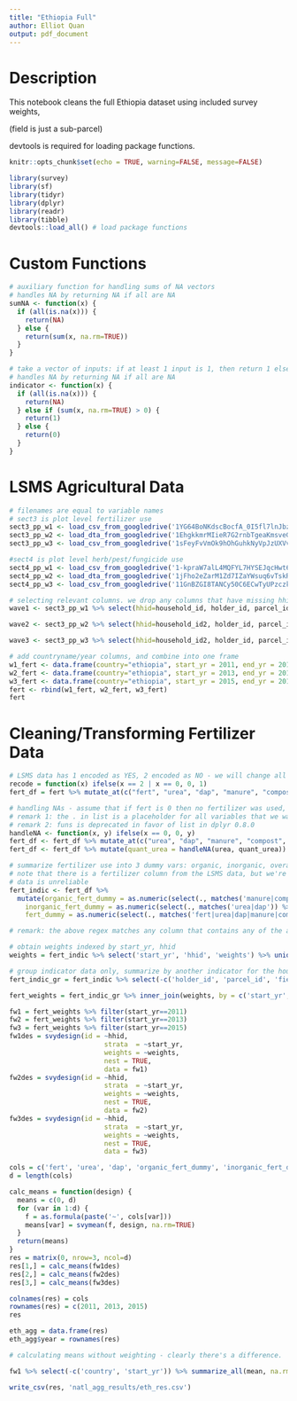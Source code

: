 ```yaml
---
title: "Ethiopia Full"
author: Elliot Quan
output: pdf_document
---
```


# Description
This notebook cleans the full Ethiopia dataset using included survey weights, 

(field is just a sub-parcel)

devtools is required for loading package functions. 


```r
knitr::opts_chunk$set(echo = TRUE, warning=FALSE, message=FALSE)
```

```r
library(survey)
library(sf)
library(tidyr)
library(dplyr)
library(readr)
library(tibble)
devtools::load_all() # load package functions
```

# Custom Functions
```r
# auxiliary function for handling sums of NA vectors
# handles NA by returning NA if all are NA
sumNA <- function(x) {
  if (all(is.na(x))) {
    return(NA)
  } else {
    return(sum(x, na.rm=TRUE))
  }
}

# take a vector of inputs: if at least 1 input is 1, then return 1 else 0.
# handles NA by returning NA if all are NA
indicator <- function(x) {
  if (all(is.na(x))) {
    return(NA)
  } else if (sum(x, na.rm=TRUE) > 0) {
    return(1)
  } else {
    return(0)
  }
}

```

# LSMS Agricultural Data
```r
# filenames are equal to variable names
# sect3 is plot level fertilizer use
sect3_pp_w1 <- load_csv_from_googledrive('1YG64BoNKdscBocfA_0I5fl7lnJbz8GkA') 
sect3_pp_w2 <- load_dta_from_googledrive('1EhgkkmrMIieR7G2rnbTgeaKmsveGPVU0')
sect3_pp_w3 <- load_csv_from_googledrive('1sFeyFvVmOk9hOhGuhkNyVpJzUXVv5jBQ')

#sect4 is plot level herb/pest/fungicide use
sect4_pp_w1 <- load_csv_from_googledrive('1-kpraW7alL4MQFYL7HYSEJqcHwt6Vy7O')
sect4_pp_w2 <- load_dta_from_googledrive('1jFho2eZarM1Zd7IZaYWsuq6vTskRydZF')
sect4_pp_w3 <- load_csv_from_googledrive('11GnBZGI8TANCy50C6ECwTyUPzczkecak')
```


```r
# selecting relevant columns. we drop any columns that have missing hhid or fert indicator, since if fert = NA then we cannot draw conclusions from their data.
wave1 <- sect3_pp_w1 %>% select(hhid=household_id, holder_id, parcel_id, field_id, weights = pw, region=saq01, zone=saq02, fert=pp_s3q14, urea=pp_s3q15, dap=pp_s3q18, manure=pp_s3q21, compost=pp_s3q23, organic_fert=pp_s3q25, quant_urea=pp_s3q16_a, quant_dap=pp_s3q19_a, area=pp_s3q05_a) %>% drop_na(fert, hhid)

wave2 <- sect3_pp_w2 %>% select(hhid=household_id2, holder_id, parcel_id, field_id, weights = pw2, region=saq01, zone=saq02, fert=pp_s3q14, urea=pp_s3q15, dap=pp_s3q18, manure=pp_s3q21, compost=pp_s3q23, organic_fert=pp_s3q25, quant_urea=pp_s3q16_a, quant_dap=pp_s3q19_a, area=pp_s3q05_a) %>% drop_na(fert, hhid)

wave3 <- sect3_pp_w3 %>% select(hhid=household_id2, holder_id, parcel_id, field_id, weights = pw_w3, region=saq01, zone=saq02, fert=pp_s3q14, urea=pp_s3q15, dap=pp_s3q18, manure=pp_s3q21, compost=pp_s3q23, organic_fert=pp_s3q25, quant_urea=pp_s3q16, quant_dap=pp_s3q19, area=pp_s3q05_a) %>% drop_na(fert, hhid)
```


```r
# add countryname/year columns, and combine into one frame
w1_fert <- data.frame(country="ethiopia", start_yr = 2011, end_yr = 2012, wave1, stringsAsFactors = F) 
w2_fert <- data.frame(country="ethiopia", start_yr = 2013, end_yr = 2014, wave2, stringsAsFactors = F)
w3_fert <- data.frame(country="ethiopia", start_yr = 2015, end_yr = 2016, wave3, stringsAsFactors = F)
fert <- rbind(w1_fert, w2_fert, w3_fert)
fert
```

# Cleaning/Transforming Fertilizer Data

```r
# LSMS data has 1 encoded as YES, 2 encoded as NO - we will change all 2s to 0s
recode = function(x) ifelse(x == 2 | x == 0, 0, 1)
fert_df = fert %>% mutate_at(c("fert", "urea", "dap", "manure", "compost", "organic_fert"), recode)

# handling NAs - assume that if fert is 0 then no fertilizer was used, so set other columns to 0
# remark 1: the . in list is a placeholder for all variables that we want to pass to it
# remark 2: funs is deprecated in favor of list in dplyr 0.8.0
handleNA <- function(x, y) ifelse(x == 0, 0, y)
fert_df <- fert_df %>% mutate_at(c("urea", "dap", "manure", "compost", "organic_fert", "quant_urea", "quant_dap"), list(~handleNA(fert, .)))
fert_df <- fert_df %>% mutate(quant_urea = handleNA(urea, quant_urea)) %>% mutate(quant_dap = handleNA(dap, quant_dap))
```


```r
# summarize fertilizer use into 3 dummy vars: organic, inorganic, overall
# note that there is a fertilizer column from the LSMS data, but we're creating our own just in case the
# data is unreliable
fert_indic <- fert_df %>%
  mutate(organic_fert_dummy = as.numeric(select(., matches('manure|compost|organic_fert')) %>% rowSums(na.rm=TRUE) > 0),
    inorganic_fert_dummy = as.numeric(select(., matches('urea|dap')) %>% rowSums(na.rm=TRUE) > 0),
    fert_dummy = as.numeric(select(., matches('fert|urea|dap|manure|compost')) %>% rowSums(na.rm=TRUE) >0))

# remark: the above regex matches any column that contains any of the above words, which may not be desirable later on (i.e. if we want to add quantity data only). however, it doesn't matter if quantity is counted into the indicator, so we'll leave it as is. 
```


```r
# obtain weights indexed by start_yr, hhid
weights = fert_indic %>% select('start_yr', 'hhid', 'weights') %>% unique()
```


```r
# group indicator data only, summarize by another indicator for the household (did the household use x?)
fert_indic_gr = fert_indic %>% select(-c('holder_id', 'parcel_id', 'field_id', 'weights', 'region', 'zone', 'area')) %>% group_by(country, start_yr, end_yr, hhid) %>% summarize_all(indicator)
```


```r
fert_weights = fert_indic_gr %>% inner_join(weights, by = c('start_yr', 'hhid'))
```


```r
fw1 = fert_weights %>% filter(start_yr==2011)
fw2 = fert_weights %>% filter(start_yr==2013)
fw3 = fert_weights %>% filter(start_yr==2015)
fw1des = svydesign(id = ~hhid,
                        strata  = ~start_yr,
                        weights = ~weights,
                        nest = TRUE,
                        data = fw1)
fw2des = svydesign(id = ~hhid,
                        strata  = ~start_yr,
                        weights = ~weights,
                        nest = TRUE,
                        data = fw2)
fw3des = svydesign(id = ~hhid,
                        strata  = ~start_yr,
                        weights = ~weights,
                        nest = TRUE,
                        data = fw3)
```


```r
cols = c('fert', 'urea', 'dap', 'organic_fert_dummy', 'inorganic_fert_dummy', 'fert_dummy')
d = length(cols)

calc_means = function(design) {
  means = c(0, d)
  for (var in 1:d) {
    f = as.formula(paste('~', cols[var]))
    means[var] = svymean(f, design, na.rm=TRUE)
  }
  return(means)
}
res = matrix(0, nrow=3, ncol=d)
res[1,] = calc_means(fw1des)
res[2,] = calc_means(fw2des)
res[3,] = calc_means(fw3des)

colnames(res) = cols
rownames(res) = c(2011, 2013, 2015)
res
```

```r
eth_agg = data.frame(res)
eth_agg$year = rownames(res)
```

```r
# calculating means without weighting - clearly there's a difference.

fw1 %>% select(-c('country', 'start_yr')) %>% summarize_all(mean, na.rm=TRUE)
```

```r
write_csv(res, 'natl_agg_results/eth_res.csv')
```




